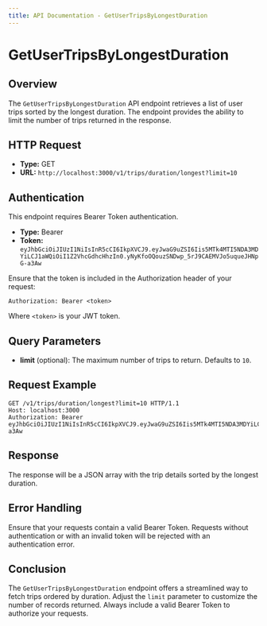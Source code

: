 ```yaml
---
title: API Documentation - GetUserTripsByLongestDuration
---
```


# GetUserTripsByLongestDuration

## Overview

The `GetUserTripsByLongestDuration` API endpoint retrieves a list of user trips sorted by the longest duration. The endpoint provides the ability to limit the number of trips returned in the response.

## HTTP Request

- **Type:** GET
- **URL:** `http://localhost:3000/v1/trips/duration/longest?limit=10`

## Authentication

This endpoint requires Bearer Token authentication.

- **Type:** Bearer
- **Token:** `eyJhbGciOiJIUzI1NiIsInR5cCI6IkpXVCJ9.eyJwaG9uZSI6Iis5MTk4MTI5NDA3MDYiLCJ1aWQiOiI1Z2VhcGdhcHhzIn0.yNyKfoOQouzSNDwp_5rJ9CAEMVJo5uqueJHNpG-a3Aw`

Ensure that the token is included in the Authorization header of your request:

```
Authorization: Bearer <token>
```

Where `<token>` is your JWT token.

## Query Parameters

- **limit** (optional): The maximum number of trips to return. Defaults to `10`.

## Request Example

```http
GET /v1/trips/duration/longest?limit=10 HTTP/1.1
Host: localhost:3000
Authorization: Bearer eyJhbGciOiJIUzI1NiIsInR5cCI6IkpXVCJ9.eyJwaG9uZSI6Iis5MTk4MTI5NDA3MDYiLCJ1aWQiOiI1Z2VhcGdhcHhzIn0.yNyKfoOQouzSNDwp_5rJ9CAEMVJo5uqueJHNpG-a3Aw
```

## Response

The response will be a JSON array with the trip details sorted by the longest duration.

## Error Handling

Ensure that your requests contain a valid Bearer Token. Requests without authentication or with an invalid token will be rejected with an authentication error.

## Conclusion

The `GetUserTripsByLongestDuration` endpoint offers a streamlined way to fetch trips ordered by duration. Adjust the `limit` parameter to customize the number of records returned. Always include a valid Bearer Token to authorize your requests.